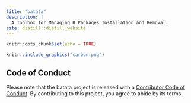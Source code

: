 ```yaml
---
title: "batata"
description: |
  A Toolbox for Managing R Packages Installation and Removal.
site: distill::distill_website
---
```


```r
knitr::opts_chunk$set(echo = TRUE)
```


```r

knitr::include_graphics("carbon.png")


```


## Code of Conduct

Please note that the batata project is released with a [Contributor Code of Conduct](https://contributor-covenant.org/version/2/0/CODE_OF_CONDUCT.html). By contributing to this project, you agree to abide by its terms.

